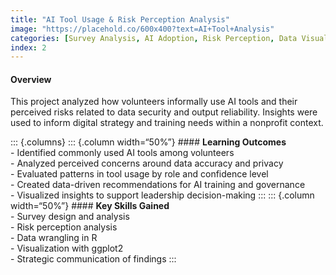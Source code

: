```yaml
---
title: "AI Tool Usage & Risk Perception Analysis"
image: "https://placehold.co/600x400?text=AI+Tool+Analysis"
categories: [Survey Analysis, AI Adoption, Risk Perception, Data Visualization, Digital Strategy]
index: 2
---
```


#### **Overview**  
This project analyzed how volunteers informally use AI tools and their perceived risks related to data security and output reliability. Insights were used to inform digital strategy and training needs within a nonprofit context.

::: {.columns}
::: {.column width="50%"}
#### **Learning Outcomes**  
- Identified commonly used AI tools among volunteers  
- Analyzed perceived concerns around data accuracy and privacy  
- Evaluated patterns in tool usage by role and confidence level  
- Created data-driven recommendations for AI training and governance  
- Visualized insights to support leadership decision-making
:::
::: {.column width="50%"}
#### **Key Skills Gained**  
- Survey design and analysis  
- Risk perception analysis  
- Data wrangling in R  
- Visualization with ggplot2  
- Strategic communication of findings
:::
